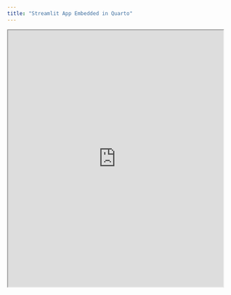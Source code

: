 ```yaml
---
title: "Streamlit App Embedded in Quarto"
---
```


<iframe src="https://ncga24.streamlit.app/" width="100%" height="600"></iframe>
